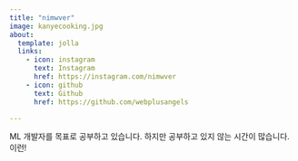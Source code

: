 ```yaml
---
title: "nimwver"
image: kanyecooking.jpg
about:
  template: jolla
  links:
    - icon: instagram
      text: Instagram
      href: https://instagram.com/nimwver
    - icon: github
      text: Github
      href: https://github.com/webplusangels

---
```


ML 개발자를 목표로 공부하고 있습니다. 하지만 공부하고 있지 않는 시간이 많습니다. 이런!
